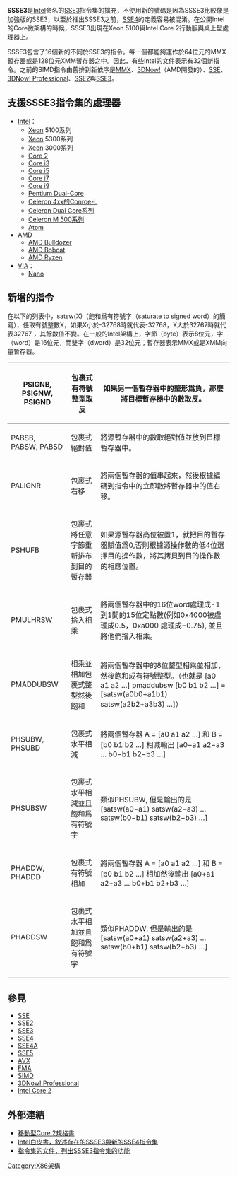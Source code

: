 {{unreferenced|time=2019-05-03T22:08:23+00:00}}
{{noteTA|G1=IT}}
'''SSSE3'''是[[Intel|Intel]]命名的[[SSE3|SSE3]]指令集的擴充，不使用新的號碼是因為SSSE3比較像是加強版的SSE3，以至於推出SSSE3之前，[[SSE4|SSE4]]的定義容易被混淆。在公開Intel的Core微架構的時候，SSSE3出現在Xeon 5100與Intel Core 2行動版與桌上型處理器上。

SSSE3包含了16個新的不同於SSE3的指令。每一個都能夠運作於64位元的MMX暫存器或是128位元XMM暫存器之中。因此，有些Intel的文件表示有32個新指令。之前的SIMD指令由舊排到新依序是[[MMX|MMX]]、[[3DNow!|3DNow!]]（AMD開發的）、[[SSE|SSE]]、[[3DNow!_Professional|3DNow! Professional]]、[[SSE2|SSE2]]與[[SSE3|SSE3]]。

== 支援SSSE3指令集的處理器 ==

*[[Intel|Intel]]：
**[[Xeon|Xeon]] 5100系列
**[[Xeon|Xeon]] 5300系列
**[[Xeon|Xeon]] 3000系列
**[[Core_2|Core 2]]
**[[Core_i3|Core i3]]
**[[Core_i5|Core i5]]
**[[Core_i7|Core i7]]
**[[Core_i9|Core i9]]
**[[Pentium_Dual-Core|Pentium Dual-Core]]
**[[Celeron#Core架構|Celeron 4xx的Conroe-L]]
**[[Celeron_M#Celeron_Dual-Core_(Core)|Celeron Dual Core系列]]
**[[Celeron_M#Merom-1024|Celeron M 500系列]]
**[[Intel_Atom|Atom]]
*[[AMD|AMD]]
**[[AMD_Bulldozer|AMD Bulldozer]]
**[[AMD_Bobcat|AMD Bobcat]]
**[[AMD_Ryzen|AMD Ryzen]]
*[[威盛電子|VIA]]：
**[[VIA_Nano|Nano]]

== 新增的指令 ==
在以下的列表中，satsw(X)（飽和爲有符號字（saturate to signed word）的簡寫），任取有號整數X，如果X小於-32768時就代表-32768，X大於32767時就代表32767 ，其餘數值不變。在一般的Intel架構上，字節（byte）表示8位元，字（word）是16位元，而雙字（dword）是32位元；暫存器表示MMX或是XMM向量暫存器。

{| class="wikitable"
|- 
! PSIGNB, PSIGNW, PSIGND
| 包裹式有符號整型取反
| 如果另一個暫存器中的整形爲負，那麼將目標暫存器中的數取反。
|-
! PABSB, PABSW, PABSD
| 包裹式絕對值
| 將源暫存器中的數取絕對值並放到目標暫存器中。
|-
! PALIGNR
| 包裹式右移
| 將兩個暫存器的值串起來，然後根據編碼到指令中的立即數將暫存器中的值右移。
|- 
! PSHUFB
| 包裹式將任意字節重新排布到目的暫存器
| 如果源暫存器高位被置1，就把目的暫存器賦值爲0,否則根據源操作數的低4位選擇目的操作數，將其拷貝到目的操作數的相應位置。
|-
! PMULHRSW 
| 包裹式捨入相乘
| 將兩個暫存器中的16位word處理成-1到1間的15位定點數(例如0x4000被處理成0.5，0xa000 處理成−0.75), 並且將他們捨入相乘。
|-
! PMADDUBSW 
| 相乘並相加包裹式整型然後飽和
| 將兩個暫存器中的8位整型相乘並相加，然後飽和成有符號整型。（也就是 [a0 a1 a2 …] pmaddubsw [b0 b1 b2 …] = [satsw(a0b0+a1b1) satsw(a2b2+a3b3) …]）
|-
! PHSUBW, PHSUBD 
| 包裹式水平相減
| 將兩個暫存器 A = [a0 a1 a2 …] 和 B = [b0 b1 b2 …] 相減輸出 [a0−a1 a2−a3 … b0−b1 b2−b3 …]
|-
! PHSUBSW 
| 包裹式水平相減並且飽和爲有符號字
| 類似PHSUBW, 但是輸出的是[satsw(a0−a1) satsw(a2−a3) … satsw(b0−b1) satsw(b2−b3) …]
|-
! PHADDW, PHADDD
| 包裹式有符號相加
| 將兩個暫存器 A = [a0 a1 a2 …] 和 B = [b0 b1 b2 …] 相加然後輸出 [a0+a1 a2+a3 … b0+b1 b2+b3 …]
|-
! PHADDSW 
| 包裹式水平相加並且飽和爲有符號字
| 類似PHADDW, 但是輸出的是[satsw(a0+a1) satsw(a2+a3) … satsw(b0+b1) satsw(b2+b3) …]
|}

== 參見 ==
*[[Streaming_SIMD_Extensions|SSE]]
*[[SSE2|SSE2]]
*[[SSE3|SSE3]]
*[[SSE4|SSE4]]
*[[SSE4A|SSE4A]]
*[[SSE5|SSE5]]
*[[AVX指令集|AVX]]
*[[熔合乘法累积|FMA]]
*[[SIMD|SIMD]]
*[[3DNow!|3DNow! Professional]]
*[[Intel_Core_2|Intel Core 2]]

== 外部連結 ==
*[https://web.archive.org/web/20061104143303/http://download.intel.com/design/mobile/datashts/31407801.pdf 移動型Core 2規格書]
*[https://web.archive.org/web/20111124230720/http://download.intel.com/technology/architecture/new-instructions-paper.pdf Intel白皮書，敘述存在的SSSE3與新的SSE4指令集]
*[http://www.intel.com/design/processor/manuals/253667.pdf 指令集的文件，列出SSSE3指令集的功能]{{Wayback|url=http://www.intel.com/design/processor/manuals/253667.pdf |date=20090124094258 }}

{{多媒體指令集}}

[[Category:X86架構|Category:X86架構]]